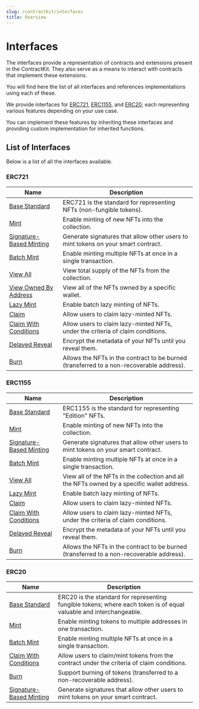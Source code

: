 ```yaml
---
slug: /contractkit/interfaces
title: Overview
---
```



# Interfaces

<div className="heroGrid">
<div>
  <p>
The interfaces provide a representation of contracts and extensions present in the ContractKit. They also serve as a means to interact with contracts that implement these extensions.
  </p>
<p>
You will find here the list of all interfaces and references implementations using each of these.
</p>

We provide interfaces for [ERC721](/contractkit/interfaces/erc721), [ERC1155](/contractkit/interfaces/erc1155), and
[ERC20](/contractkit/interfaces/erc20); each representing various features depending on your use case.

You can implement these features by inheriting these interfaces and providing custom implementation for inherited functions.

</div>

<div className="heroGridImageContainer">
  <ThemedImage
    sources={{
      light: "/assets/extensions.png",
      dark: "/assets/extensions.png",
    }}
    className="heroGridImage"
    alt="thirdweb dashboard"
  />
</div>

</div>

## List of Interfaces

Below is a list of all the interfaces available.

### ERC721

| Name                                                                           | Description                                                                              |
| ------------------------------------------------------------------------------ | ---------------------------------------------------------------------------------------- |
| [Base Standard](/contractkit/interfaces/erc721)                                | ERC721 is the standard for representing NFTs (non-fungible tokens).                      |
| [Mint](/contractkit/interfaces/erc721mintable)                                 | Enable minting of new NFTs into the collection.                                          |
| [Signature-Based Minting](/contractkit/interfaces/erc721signaturemintable)     | Generate signatures that allow other users to mint tokens on your smart contract.        |
| [Batch Mint](/contractkit/interfaces/erc721batchmintable)                      | Enable minting multiple NFTs at once in a single transaction.                            |
| [View All](/contractkit/interfaces/erc721supply)                               | View total supply of the NFTs from the collection.                                       |
| [View Owned By Address](/contractkit/interfaces/erc721enumerable)              | View all of the NFTs owned by a specific wallet.                                         |
| [Lazy Mint](/contractkit/interfaces/erc721lazymintable)                        | Enable batch lazy minting of NFTs.                                                       |
| [Claim](/contractkit/interfaces/erc721claimable)                               | Allow users to claim lazy-minted NFTs.                                                   |
| [Claim With Conditions](/contractkit/interfaces/erc721claimablewithconditions) | Allow users to claim lazy-minted NFTs, under the criteria of claim conditions.           |
| [Delayed Reveal](/contractkit/interfaces/erc721revealable)                     | Encrypt the metadata of your NFTs until you reveal them.                                 |
| [Burn](/contractkit/interfaces/erc721burnable)                                 | Allows the NFTs in the contract to be burned (transferred to a non-recoverable address). |

### ERC1155

| Name                                                                            | Description                                                                                 |
| ------------------------------------------------------------------------------- | ------------------------------------------------------------------------------------------- |
| [Base Standard](/contractkit/interfaces/erc1155)                                | ERC1155 is the standard for representing "Edition" NFTs.                                    |
| [Mint](/contractkit/interfaces/erc1155mintable)                                 | Enable minting of new NFTs into the collection.                                             |
| [Signature-Based Minting](/contractkit/interfaces/erc1155signaturemintable)     | Generate signatures that allow other users to mint tokens on your smart contract.           |
| [Batch Mint](/contractkit/interfaces/erc1155batchmintable)                      | Enable minting multiple NFTs at once in a single transaction.                               |
| [View All](/contractkit/interfaces/erc1155enumerable)                           | View all of the NFTs in the collection and all the NFTs owned by a specific wallet address. |
| [Lazy Mint](/contractkit/interfaces/erc1155lazymintable)                        | Enable batch lazy minting of NFTs.                                                          |
| [Claim](/contractkit/interfaces/erc1155claimable)                               | Allow users to claim lazy-minted NFTs.                                                      |
| [Claim With Conditions](/contractkit/interfaces/erc1155claimablewithconditions) | Allow users to claim lazy-minted NFTs, under the criteria of claim conditions.              |
| [Delayed Reveal](/contractkit/interfaces/erc1155revealable)                     | Encrypt the metadata of your NFTs until you reveal them.                                    |
| [Burn](/contractkit/interfaces/erc1155burnable)                                 | Allows the NFTs in the contract to be burned (transferred to a non-recoverable address).    |

### ERC20

| Name                                                                          | Description                                                                                                        |
| ----------------------------------------------------------------------------- | ------------------------------------------------------------------------------------------------------------------ |
| [Base Standard](/contractkit/interfaces/erc20)                                | ERC20 is the standard for representing fungible tokens; where each token is of equal valuable and interchangeable. |
| [Mint](/contractkit/interfaces/erc20mintable)                                 | Enable minting tokens to multiple addresses in one transaction.                                                    |
| [Batch Mint](/contractkit/interfaces/erc1155batchmintable)                    | Enable minting multiple NFTs at once in a single transaction.                                                      |
| [Claim With Conditions](/contractkit/interfaces/erc20claimablewithconditions) | Allow users to claim/mint tokens from the contract under the criteria of claim conditions.                         |
| [Burn](/contractkit/interfaces/erc20burnable)                                 | Support burning of tokens (transferred to a non-recoverable address).                                              |
| [Signature-Based Minting](/contractkit/interfaces/erc20signaturemintable)     | Generate signatures that allow other users to mint tokens on your smart contract.                                  |
